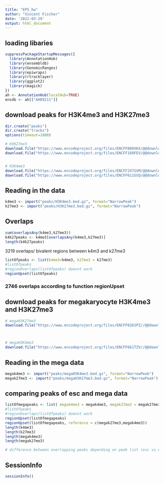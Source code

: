 ---
title: "EP5_hw"
author: "Vincent Fischer"
date: '2022-03-29'
output: html_document
---
## loading libaries
```{r}

suppressPackageStartupMessages({
  library(AnnotationHub)
  library(ensembldb)
  library(GenomicRanges)
  library(epiwraps)
  library(rtracklayer)
  library(ggplot2)
  library(magick)
})
ah <- AnnotationHub(localHub=TRUE)
ensdb <- ah[["AH89211"]]

```

## download peaks for H3K4me3 and H3K27me3

```{r, eval=FALSE}
dir.create("peaks")
dir.create("tracks")
options(timeout=1800)

# H3K27me3
download.file("https://www.encodeproject.org/files/ENCFF008XKX/@@download/ENCFF008XKX.bed.gz", "peaks/H3K27me3.bed.gz")
download.file("https://www.encodeproject.org/files/ENCFF160FEV/@@download/ENCFF160FEV.bigWig", "tracks/H3K27me3.bw")


# H3K4me3
download.file("https://www.encodeproject.org/files/ENCFF247GVM/@@download/ENCFF247GVM.bed.gz", "peaks/H3K4me3.bed.gz")
download.file("https://www.encodeproject.org/files/ENCFF611GSQ/@@download/ENCFF611GSQ.bigWig", "tracks/H3K4me3.bw")
```

## Reading in the data

```{r}
k4me3 <- import("peaks/H3K4me3.bed.gz", format="NarrowPeak")
k27me3 <- import("peaks/H3K27me3.bed.gz", format="NarrowPeak")
```

## Overlaps

```{r}
sum(overlapsAny(k4me3,k27me3))
k4k27peaks <- k4me3[overlapsAny(k4me3,k27me3)]
length(k4k27peaks)
```
3219 overlaps/ bivalent regions between k4m3 and k27me3
```{r}
listOfpeaks <- list(k4me3=k4me3, k27me3 = k27me3)
#listOfpeaks
#regionOverlaps(listOfpeaks) doesnt work
regionUpset(listOfpeaks)
```

### 2746 overlaps according to function regionUpset

## download peaks for megakaryocyte H3K4me3 and H3K27me3

```{r, eval=FALSE}

# megaH3K27me3
download.file("https://www.encodeproject.org/files/ENCFF026IPZ//@@download/ENCFF026IPZ.bed.gz", "peaks/megaH3K27me3.bed.gz")



# megaH3K4me3 
download.file("https://www.encodeproject.org/files/ENCFF661TZV//@@download/ENCFF661TZV.bed.gz", "peaks/megaH3K4me3.bed.gz")

```
## Reading in the mega data

```{r}
megak4me3 <- import("peaks/megaH3K4me3.bed.gz", format="NarrowPeak")
megak27me3 <- import("peaks/megaH3K27me3.bed.gz", format="NarrowPeak")
```
## comparing peaks of esc and mega data

```{r}

listOfmegapeaks <- list( megak4me3 = megak4me3, megak27me3 = megak27me3, k4me3=k4me3, k27me3 = k27me3  )
#listOfpeaks
#regionOverlaps(listOfpeaks) doesnt work
regionUpset(listOfmegapeaks)
regionUpset(listOfmegapeaks, reference = c(megak27me3,megak4me3))
length(k4me3)
length(k27me3)
length(megak4me3)
length(megak27me3)

```
```{r}
# difference between overlapping peaks depending on peak list (esc vs esc+megakaryocyte) and reference (no reference vs mega)
```

## SessionInfo
```{r}
sessionInfo()
```

